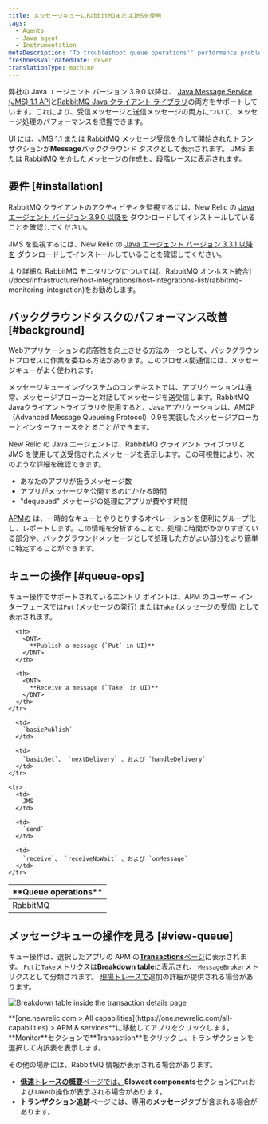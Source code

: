 ```yaml
---
title: メッセージキューにRabbitMQまたはJMSを使用
tags:
  - Agents
  - Java agent
  - Instrumentation
metaDescription: 'To troubleshoot queue operations'' performance problems, use RabbitMQ with New Relic APM for Java applications.'
freshnessValidatedDate: never
translationType: machine
---
```



弊社の Java エージェント バージョン 3.9.0 以降は、 [Java Message Service (JMS) 1.1 API](https://docs.oracle.com/javaee/7/api/javax/jms/package-summary.html#package.description)と[RabbitMQ Java クライアント ライブラリ](https://www.rabbitmq.com/java-client.html)の両方をサポートしています。これにより、受信メッセージと送信メッセージの両方について、メッセージ処理のパフォーマンスを把握できます。

<InlinePopover type="apm"/>UI には、JMS 1.1 または RabbitMQ メッセージ受信を介して開始されたトランザクションが<DNT>**Message**</DNT>バックグラウンド タスクとして表示されます。 JMS または RabbitMQ を介したメッセージの作成も、段階レースに表示されます。

## 要件 [#installation]

RabbitMQ クライアントのアクティビティを監視するには、New Relic の [Java エージェント バージョン 3.9.0 以降を](/docs/release-notes/agent-release-notes/java-release-notes) ダウンロードしてインストールしていることを確認してください。

JMS を監視するには、New Relic の [Java エージェント バージョン 3.3.1 以降を](/docs/release-notes/agent-release-notes/java-release-notes/java-agent-331) ダウンロードしてインストールしていることを確認してください。

<Callout variant="tip">
  より詳細な RabbitMQ モニタリングについては[、RabbitMQ オンホスト統合](/docs/infrastructure/host-integrations/host-integrations-list/rabbitmq-monitoring-integration)をお勧めします。
</Callout>

## バックグラウンドタスクのパフォーマンス改善 [#background]

Webアプリケーションの応答性を向上させる方法の一つとして、バックグラウンドプロセスに作業を委ねる方法があります。このプロセス間通信には、メッセージキューがよく使われます。

メッセージキューイングシステムのコンテキストでは、アプリケーションは通常、メッセージブローカーと対話してメッセージを送受信します。RabbitMQ Javaクライアントライブラリを使用すると、Javaアプリケーションは、AMQP（Advanced Message Queueing Protocol）0.9を実装したメッセージブローカーとインターフェースをとることができます。

New Relic の Java エージェントは、RabbitMQ クライアント ライブラリと JMS を使用して送受信されたメッセージを表示します。この可視性により、次のような詳細を確認できます。

* あなたのアプリが扱うメッセージ数
* アプリがメッセージを公開するのにかかる時間
* "dequeued" メッセージの処理にアプリが費やす時間

[APMの](#view-queue) は、一時的なキューとやりとりするオペレーションを便利にグループ化し、レポートします。この情報を分析することで、処理に時間がかかりすぎている部分や、バックグラウンドメッセージとして処理した方がよい部分をより簡単に特定することができます。

## キューの操作 [#queue-ops]

キュー操作でサポートされているエントリ ポイントは、APM のユーザー インターフェースでは`Put` (メッセージの発行) または`Take` (メッセージの受信) として表示されます。

<table>
  <thead>
    <tr>
      <th width={150}>
        <DNT>
          **Queue operations**
        </DNT>
      </th>

      <th>
        <DNT>
          **Publish a message (`Put` in UI)**
        </DNT>
      </th>

      <th>
        <DNT>
          **Receive a message (`Take` in UI)**
        </DNT>
      </th>
    </tr>
  </thead>

  <tbody>
    <tr>
      <td>
        RabbitMQ
      </td>

      <td>
        `basicPublish`
      </td>

      <td>
        `basicGet`、 `nextDelivery` 、および `handleDelivery`
      </td>
    </tr>

    <tr>
      <td>
        JMS
      </td>

      <td>
        `send`
      </td>

      <td>
        `receive`、 `receiveNoWait` 、および `onMessage`
      </td>
    </tr>
  </tbody>
</table>

## メッセージキューの操作を見る [#view-queue]

キュー操作は、選択したアプリの APM の[<DNT>**Transactions**</DNT>ページ](/docs/apm/applications-menu/monitoring/transactions-dashboard)に表示されます。 `Put`と`Take`メトリクスは<DNT>**Breakdown table**</DNT>に表示され、 `MessageBroker`メトリクスとして分類されます。 [現場トレースで](/docs/apm/transactions/transaction-traces/transaction-traces)追加の詳細が提供される場合があります。

<img
  title="Breakdown table inside the transaction details page"
  alt="Breakdown table inside the transaction details page"
  src={apmBreakdownTable}
/>

<figcaption>
  <DNT>**[one.newrelic.com > All capabilities](https://one.newrelic.com/all-capabilities) > APM & services**</DNT>に移動してアプリをクリックします。 <DNT>**Monitor**</DNT>セクションで<DNT>**Transaction**</DNT>をクリックし、トランザクションを選択して内訳表を表示します。
</figcaption>

その他の場所には、RabbitMQ 情報が表示される場合があります。

* [**低速トレースの概要**ページでは、](/docs/apm/transactions/transaction-traces/transaction-traces-trace-details-page)**Slowest components**セクションに`Put`および`Take`の操作が表示される場合があります。
* **トランザクション追跡**ページには、専用の**メッセージ**タブが含まれる場合があります。